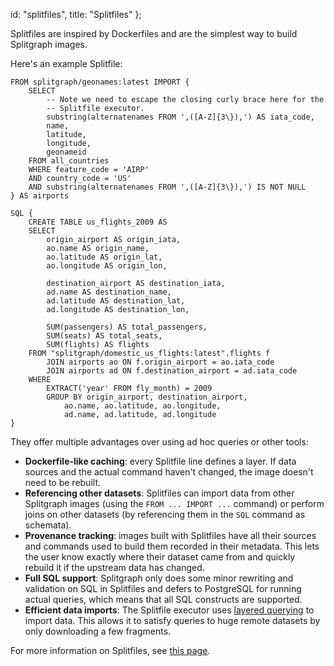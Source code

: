   id: "splitfiles",
  title: "Splitfiles"
};

Splitfiles are inspired by Dockerfiles and are the simplest way to build Splitgraph images.

Here's an example Splitfile:

```
FROM splitgraph/geonames:latest IMPORT {
    SELECT
        -- Note we need to escape the closing curly brace here for the
        -- Splitfile executor.
        substring(alternatenames FROM ',([A-Z]{3\}),') AS iata_code,
        name,
        latitude,
        longitude,
        geonameid
    FROM all_countries
    WHERE feature_code = 'AIRP'
    AND country_code = 'US'
    AND substring(alternatenames FROM ',([A-Z]{3\}),') IS NOT NULL
} AS airports

SQL {
    CREATE TABLE us_flights_2009 AS
    SELECT
        origin_airport AS origin_iata,
        ao.name AS origin_name,
        ao.latitude AS origin_lat,
        ao.longitude AS origin_lon,

        destination_airport AS destination_iata,
        ad.name AS destination_name,
        ad.latitude AS destination_lat,
        ad.longitude AS destination_lon,

        SUM(passengers) AS total_passengers,
        SUM(seats) AS total_seats,
        SUM(flights) AS flights
    FROM "splitgraph/domestic_us_flights:latest".flights f
        JOIN airports ao ON f.origin_airport = ao.iata_code
        JOIN airports ad ON f.destination_airport = ad.iata_code
    WHERE
        EXTRACT('year' FROM fly_month) = 2009
        GROUP BY origin_airport, destination_airport,
            ao.name, ao.latitude, ao.longitude,
            ad.name, ad.latitude, ad.longitude
}
```

They offer multiple advantages over using ad hoc queries or other tools:

  * **Dockerfile-like caching**: every Splitfile line defines a layer. If data sources
    and the actual command haven't changed, the image doesn't need to be rebuilt.
  * **Referencing other datasets**: Splitfiles can import data from other Splitgraph images
    (using the `FROM ... IMPORT ...` command) or perform joins on other datasets (by referencing
    them in the `SQL` command as schemata).
  * **Provenance tracking**: images built with Splitfiles have all their sources and commands
    used to build them recorded in their metadata. This lets the user know exactly where
    their dataset came from and quickly rebuild it if the upstream data has changed.
  * **Full SQL support**: Splitgraph only does some minor rewriting and validation on SQL in Splitfiles
    and defers to PostgreSQL for running actual queries, which means that all SQL constructs
    are supported.
  * **Efficient data imports**: The Splitfile executor uses [layered querying](../large_datasets/layered_querying) to import data.
    This allows it to satisfy queries to huge remote datasets by only downloading a few fragments.

For more information on Splitfiles, see [this page](working_with_data/using_splitfiles).
